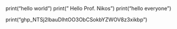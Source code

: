
print("hello world")
print(" Hello Prof. Nikos")
print("hello everyone")

print("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")

